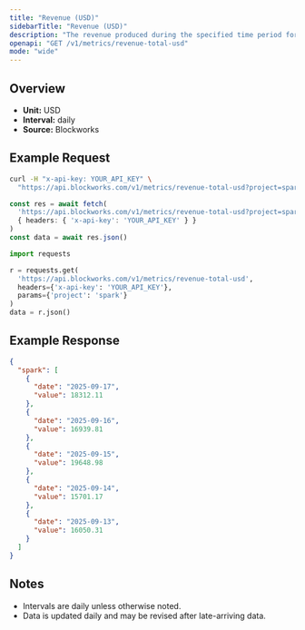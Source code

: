 ```yaml
---
title: "Revenue (USD)"
sidebarTitle: "Revenue (USD)"
description: "The revenue produced during the specified time period for given project."
openapi: "GET /v1/metrics/revenue-total-usd"
mode: "wide"
---
```


## Overview

- **Unit:** USD
- **Interval:** daily
- **Source:** Blockworks

## Example Request

<CodeGroup>

```bash cURL
curl -H "x-api-key: YOUR_API_KEY" \
  "https://api.blockworks.com/v1/metrics/revenue-total-usd?project=spark"
```

```typescript TypeScript
const res = await fetch(
  'https://api.blockworks.com/v1/metrics/revenue-total-usd?project=spark',
  { headers: { 'x-api-key': 'YOUR_API_KEY' } }
)
const data = await res.json()
```

```python Python
import requests

r = requests.get(
  'https://api.blockworks.com/v1/metrics/revenue-total-usd',
  headers={'x-api-key': 'YOUR_API_KEY'},
  params={'project': 'spark'}
)
data = r.json()
```

</CodeGroup>

## Example Response

```json
{
  "spark": [
    {
      "date": "2025-09-17",
      "value": 18312.11
    },
    {
      "date": "2025-09-16",
      "value": 16939.81
    },
    {
      "date": "2025-09-15",
      "value": 19648.98
    },
    {
      "date": "2025-09-14",
      "value": 15701.17
    },
    {
      "date": "2025-09-13",
      "value": 16050.31
    }
  ]
}
```

## Notes
- Intervals are daily unless otherwise noted.
- Data is updated daily and may be revised after late-arriving data.